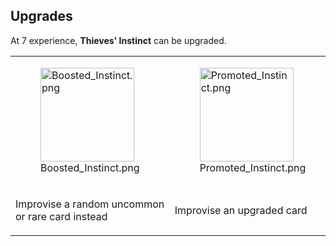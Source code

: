 {{Card
|rarity = Uncommon
|decktype = Battle
|cardtype = Maneuver
|character = Sal
|keywords = 
|upgradeable = Yes
|expreq = 7
|upgrade1 = Boosted Instinct
|upgrade2 = Promoted Instinct}}
{{Quote|It was right there a second ago...}}

==Upgrades==
At 7 experience, '''Thieves' Instinct''' can be upgraded.
{| class="wikitable" style="text-align:center"
|-
|[[File:Boosted Instinct.png|150px]]
|[[File:Promoted Instinct.png|150px]]
|-
!Improvise a random uncommon or rare card instead
!Improvise an upgraded card
|}